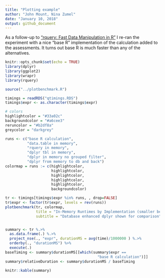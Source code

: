 ```yaml
---
title: "Plotting example"
author: "John Mount, Nina Zumel"
date: "January 10, 2018"
output: github_document
---
```


As a follow-up to ["rquery: Fast Data Manipulation in R"](http://www.win-vector.com/blog/2018/01/rquery-fast-data-manipulation-in-r/)
I re-ran the experiment with a nice "base R" implementation of the calculation
added to the assessments.  It turns out base R is much faster than any of the alternatives.

```r
knitr::opts_chunk$set(echo = TRUE)
library(dplyr)
library(ggplot2)
library(wrapr)
library(rquery)

source("../plotbenchmark.R")

timings = readRDS("qtimings.RDS")
timings$expr <- as.character(timings$expr)

# colors
highlightcolor = "#33a02c"
backgroundcolor = "#a6cee3"
reruncolor = "#b2df8a"
greycolor = "darkgrey"

```

```r



runs <- c("base R calculation",
          "data.table in memory", 
          "rquery in memory",
          "dplyr tbl in memory",
          "dplyr in memory no grouped filter",
          "dplyr from memory to db and back")
colormap = runs := c(highlightcolor,
                     highlightcolor,
                     highlightcolor,
                     highlightcolor,
                     highlightcolor,
                     backgroundcolor)

tr <- timings[timings$expr %in% runs, , drop=FALSE]
tr$expr <- factor(tr$expr, levels = rev(runs))
plotbenchmark(tr, colormap, 
              title = "In-Memory Runtimes by Implementation (smaller better)",
              subtitle = "Database enhanced dplyr shown for comparison")


summary <- tr %.>% 
  as.data.frame(.) %.>%
  project_nse(., "expr", durationMS = avg(time)/1000000 ) %.>%
  orderby(., "durationMS") %>%
  execute(.)
baseTiming <- summary$durationMS[[which(summary$expr == 
                                          "base R calculation")]]
summary$relativeDuration <- summary$durationMS / baseTiming

knitr::kable(summary)

```
